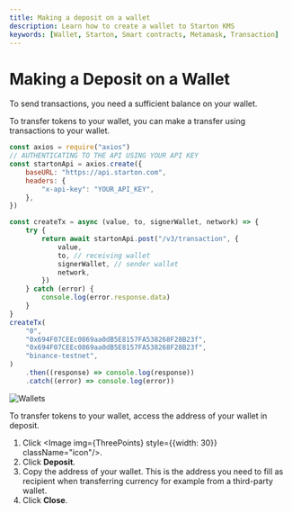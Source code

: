 ```yaml
---
title: Making a deposit on a wallet
description: Learn how to create a wallet to Starton KMS
keywords: [Wallet, Starton, Smart contracts, Metamask, Transaction]
---
```



# Making a Deposit on a Wallet

To send transactions, you need a sufficient balance on your wallet.

<Tabs>
<TabItem value="code" label="From Code">

To transfer tokens to your wallet, you can make a transfer using transactions to your wallet.

```js showLineNumbers
const axios = require("axios")
// AUTHENTICATING TO THE API USING YOUR API KEY
const startonApi = axios.create({
	baseURL: "https://api.starton.com",
	headers: {
		"x-api-key": "YOUR_API_KEY",
	},
})

const createTx = async (value, to, signerWallet, network) => {
	try {
		return await startonApi.post("/v3/transaction", {
			value,
			to, // receiving wallet
			signerWallet, // sender wallet
			network,
		})
	} catch (error) {
		console.log(error.response.data)
	}
}
createTx(
	"0",
	"0x694F07CEEc0869aa0dB5E8157FA538268F28B23f",
	"0x694F07CEEc0869aa0dB5E8157FA538268F28B23f",
	"binance-testnet",
)
	.then((response) => console.log(response))
	.catch((error) => console.log(error))
```

</TabItem>
<TabItem value="dashboard" label="From Webapp">

<Image img={Withdraw} alt="Wallets" />

To transfer tokens to your wallet, access the address of your wallet in deposit.

1. Click <Image img={ThreePoints} style={{width: 30}} className="icon"/>.
1. Click **Deposit**.
1. Copy the address of your wallet.
   This is the address you need to fill as recipient when transferring currency for example from a third-party wallet.
1. Click **Close**.

</TabItem>
</Tabs>
